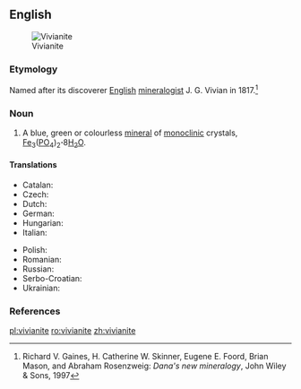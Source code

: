 ==English==
[[Image:Vivianite_w-triphylite_and_feldspar_(Hydrous_iron_phosphate_Custer_County_South_Dakota_1651).jpg|thumb|Vivianite]]

===Etymology===
Named after its discoverer [[English]] [[mineralogist]] J. G. Vivian in 1817.<ref>Richard V. Gaines, H. Catherine W. Skinner, Eugene E. Foord, Brian Mason, and Abraham Rosenzweig: ''Dana's new mineralogy'', John Wiley & Sons, 1997</ref>

===Noun===
{{en-noun|-}}

# {{context|mineralogy|lang=en}} A blue, green or colourless [[mineral]] of [[monoclinic]] crystals,  [[iron|Fe]]<sub>3</sub>([[phosphorus|P]][[oxygen|O]]<sub>4</sub>)<sub>2</sub>'''&middot;'''8[[water|H<sub>2</sub>O]].

====Translations====
{{trans-top|mineral}}
* Catalan: {{t-|ca|vivianita}}
* Czech: {{t-|cs|vivianit}}
* Dutch: {{t-|nl|vivianiet}}
* German: {{t-|de|Vivianit}}
* Hungarian: {{t-|hu|vivianit}}
* Italian: {{t-|it|vivianite}}
{{trans-mid}}
* Polish: {{t-|pl|wiwianit}}
* Romanian: {{t+|ro|vivianit|n}}
* Russian: {{t+|ru|вивианит}}
* Serbo-Croatian: {{t-|sh|вивианит|sc=Cyrl}}
* Ukrainian: {{t-|uk|вівіаніт}}
{{trans-bottom}}

===References===
<references/>

[[pl:vivianite]]
[[ro:vivianite]]
[[zh:vivianite]]